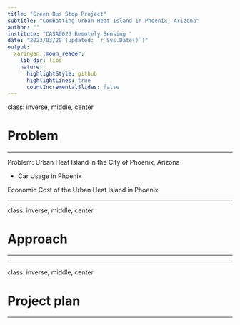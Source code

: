 ```yaml
---
title: "Green Bus Stop Project"
subtitle: "Combatting Urban Heat Island in Phoenix, Arizona"
author: ""
institute: "CASA0023 Remotely Sensing "
date: "2023/03/20 (updated: `r Sys.Date()`)"
output:
  xaringan::moon_reader:
    lib_dir: libs
    nature:
      highlightStyle: github
      highlightLines: true
      countIncrementalSlides: false
---
```


class: inverse, middle, center

# Problem

---

Problem: Urban Heat Island in the City of Phoenix, Arizona

- Car Usage in Phoenix



Economic Cost of the Urban Heat Island in Phoenix

---

class: inverse, middle, center

# Approach

---



---

class: inverse, middle, center

# Project plan

---






